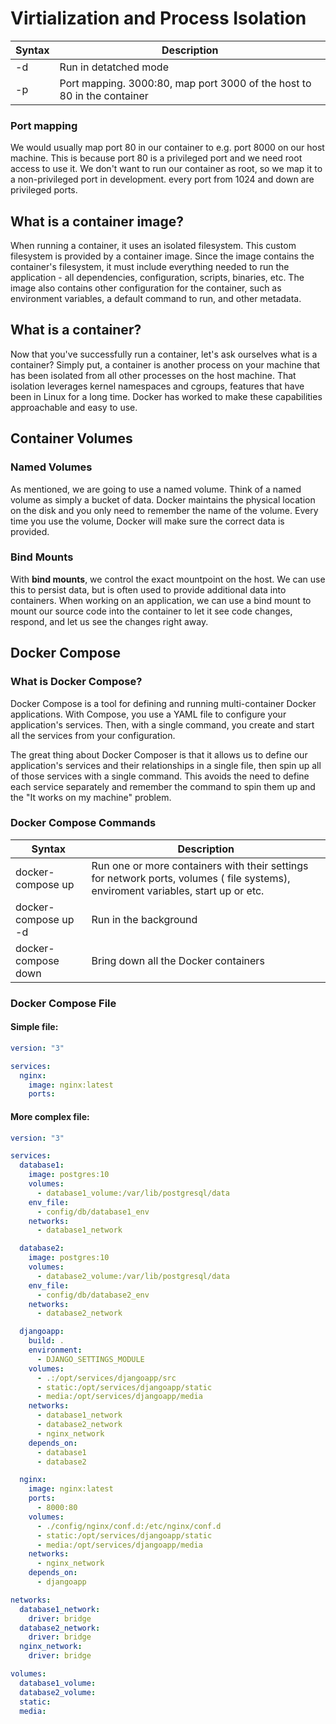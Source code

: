 # Virtialization and Process Isolation

| Syntax | Description                                                             |
| ------ | ----------------------------------------------------------------------- |
| -d     | Run in detatched mode                                                   |
| -p     | Port mapping. 3000:80, map port 3000 of the host to 80 in the container |

### Port mapping

We would usually map port 80 in our container to e.g. port 8000 on our host machine. This is because port 80 is a privileged port and we need root access to use it. We don't want to run our container as root, so we map it to a non-privileged port in development. every port from 1024 and down are privileged ports.

## What is a container image?

When running a container, it uses an isolated filesystem. This custom filesystem is provided by a container image. Since the image contains the container's filesystem, it must include everything needed to run the application - all dependencies, configuration, scripts, binaries, etc. The image also contains other configuration for the container, such as environment variables, a default command to run, and other metadata.

## What is a container?

Now that you've successfully run a container, let's ask ourselves what is a container? Simply put, a container is another process on your machine that has been isolated from all other processes on the host machine. That isolation leverages kernel namespaces and cgroups, features that have been in Linux for a long time. Docker has worked to make these capabilities approachable and easy to use.

## Container Volumes

### Named Volumes

As mentioned, we are going to use a named volume. Think of a named volume as simply a bucket of data. Docker maintains the physical location on the disk and you only need to remember the name of the volume. Every time you use the volume, Docker will make sure the correct data is provided.

### Bind Mounts

With **bind mounts**, we control the exact mountpoint on the host. We can use this to persist data, but is often used to provide additional data into containers. When working on an application, we can use a bind mount to mount our source code into the container to let it see code changes, respond, and let us see the changes right away.

## Docker Compose

### What is Docker Compose?

Docker Compose is a tool for defining and running multi-container Docker applications. With Compose, you use a YAML file to configure your application's services. Then, with a single command, you create and start all the services from your configuration.

The great thing about Docker Composer is that it allows us to define our application's services and their relationships in a single file, then spin up all of those services with a single command. This avoids the need to define each service separately and remember the command to spin them up and the "It works on my machine" problem.

### Docker Compose Commands

| Syntax               | Description                                                                                                                       |
| -------------------- | --------------------------------------------------------------------------------------------------------------------------------- |
| docker-compose up    | Run one or more containers with their settings for network ports, volumes ( file systems), enviroment variables, start up or etc. |
| docker-compose up -d | Run in the background                                                                                                             |
| docker-compose down  | Bring down all the Docker containers                                                                                              |

### Docker Compose File

#### Simple file:

```yaml
version: "3"

services:
  nginx:
    image: nginx:latest
    ports:
```

#### More complex file:

```yaml
version: "3"

services:
  database1:
    image: postgres:10
    volumes:
      - database1_volume:/var/lib/postgresql/data
    env_file:
      - config/db/database1_env
    networks:
      - database1_network

  database2:
    image: postgres:10
    volumes:
      - database2_volume:/var/lib/postgresql/data
    env_file:
      - config/db/database2_env
    networks:
      - database2_network

  djangoapp:
    build: .
    environment:
      - DJANGO_SETTINGS_MODULE
    volumes:
      - .:/opt/services/djangoapp/src
      - static:/opt/services/djangoapp/static
      - media:/opt/services/djangoapp/media
    networks:
      - database1_network
      - database2_network
      - nginx_network
    depends_on:
      - database1
      - database2

  nginx:
    image: nginx:latest
    ports:
      - 8000:80
    volumes:
      - ./config/nginx/conf.d:/etc/nginx/conf.d
      - static:/opt/services/djangoapp/static
      - media:/opt/services/djangoapp/media
    networks:
      - nginx_network
    depends_on:
      - djangoapp

networks:
  database1_network:
    driver: bridge
  database2_network:
    driver: bridge
  nginx_network:
    driver: bridge

volumes:
  database1_volume:
  database2_volume:
  static:
  media:
```
